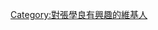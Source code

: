 {{Userbox
  |border-c = #000000
  |border-s = 1
  |id-c     = #ffffff
  |id-s     = 12
  |id-fc    = #000000
  |info-s   = 10
  |info-fc  = #000000
  |id       = [[File:Zhang Xueliang.jpg|50px]]
  |info     = 這個用戶對'''[[張學良]]'''的生平有濃厚的興趣。
}}

[[Category:對張學良有興趣的維基人]]